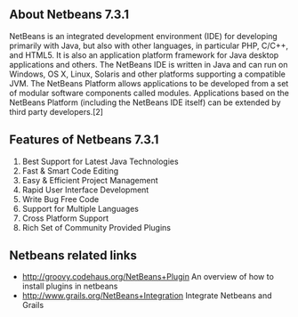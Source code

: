 ==About Netbeans 7.3.1==
NetBeans is an integrated development environment (IDE) for developing primarily with Java, but also with other languages, in particular PHP, C/C++, and HTML5. It is also an application platform framework for Java desktop applications and others.
The NetBeans IDE is written in Java and can run on Windows, OS X, Linux, Solaris and other platforms supporting a compatible JVM.
The NetBeans Platform allows applications to be developed from a set of modular software components called modules. Applications based on the NetBeans Platform (including the NetBeans IDE itself) can be extended by third party developers.[2]
{{images/netbeans.png}}
==Features of Netbeans 7.3.1==
# Best Support for Latest Java Technologies
# Fast & Smart Code Editing
# Easy & Efficient Project Management
# Rapid User Interface Development
# Write Bug Free Code
# Support for Multiple Languages
# Cross Platform Support
# Rich Set of Community Provided Plugins
==Netbeans related links==
* [[http://groovy.codehaus.org/NetBeans+Plugin]] An overview of how to install plugins in netbeans
* [[http://www.grails.org/NetBeans+Integration]] Integrate Netbeans and Grails



